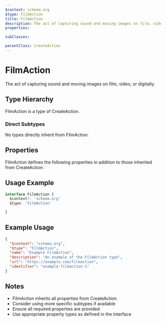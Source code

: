 ```yaml
---
$context: schema.org
$type: FilmAction
title: FilmAction
description: The act of capturing sound and moving images on film, video, or digitally.
properties:

subClasses:

parentClass: CreateAction
---
```


# FilmAction

The act of capturing sound and moving images on film, video, or digitally.

## Type Hierarchy

FilmAction is a type of CreateAction.

### Direct Subtypes

No types directly inherit from FilmAction.

## Properties

FilmAction defines the following properties in addition to those inherited from CreateAction:



## Usage Example

```typescript
interface FilmAction {
  $context?: 'schema.org'
  $type: 'FilmAction'

}
```

## Example Usage

```json
{
  "$context": "schema.org",
  "$type": "FilmAction",
  "name": "Example FilmAction",
  "description": "An example of the FilmAction type",
  "url": "https://example.com/filmaction",
  "identifier": "example-filmaction-1"
}
```

## Notes

- FilmAction inherits all properties from CreateAction
- Consider using more specific subtypes if available
- Ensure all required properties are provided
- Use appropriate property types as defined in the interface

